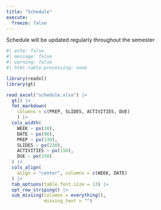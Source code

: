 ```yaml
---
title: "Schedule"
execute:
  freeze: false
---
```


Schedule will be updated regularly throughout the semester 

```r
#| echo: false
#| message: false
#| warning: false
#| html-table-processing: none

library(readxl)
library(gt)

read_excel("schedule.xlsx") |>
  gt() |>
  fmt_markdown(
    columns = c(PREP, SLIDES, ACTIVITIES, DUE)
    ) |>
  cols_width(
    WEEK ~ px(30),
    DATE ~ px(90),
    PREP ~ px(130),
    SLIDES ~ px(230),
    ACTIVITIES ~ px(150),
    DUE ~ px(150)
  ) |>
  cols_align(
    align = "center", columns = c(WEEK, DATE)
  ) |>
  tab_options(table.font.size = 13) |>
  opt_row_striping() |>
  sub_missing(columns = everything(),
              missing_text = "") 
  
```
